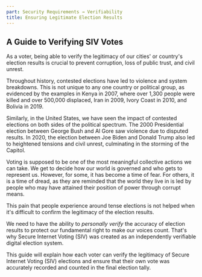 ```yaml
---
part: Security Requirements → Verifiability
title: Ensuring Legitimate Election Results
---
```


## A Guide to Verifying SIV Votes

As a voter, being able to verify the legitimacy of our cities' or country's election results is crucial to prevent corruption, loss of public trust, and civil unrest.

Throughout history, contested elections have led to violence and system breakdowns. This is not unique to any one country or political group, as evidenced by the examples in Kenya in 2007, where over 1,300 people were killed and over 500,000 displaced, Iran in 2009, Ivory Coast in 2010, and Bolivia in 2019.

Similarly, in the United States, we have seen the impact of contested elections on both sides of the political spectrum. The 2000 Presidential election between George Bush and Al Gore saw violence due to disputed results. In 2020, the election between Joe Biden and Donald Trump also led to heightened tensions and civil unrest, culminating in the storming of the Capitol.

Voting is supposed to be one of the most meaningful collective actions we can take. We get to decide how our world is governed and who gets to represent us. However, for some, it has become a time of fear. For others, it is a time of dread, as they are reminded that the world they live in is led by people who may have attained their position of power through corrupt means.

This pain that people experience around tense elections is not helped when it's difficult to confirm the legitimacy of the election results.

We need to have the ability to _personally verify_ the accuracy of election results to protect our fundamental right to make our voices count. That's why Secure Internet Voting (SIV) was created as an independently verifiable digital election system.

This guide will explain how each voter can verify the legitimacy of Secure Internet Voting (SIV) elections and ensure that their own vote was accurately recorded and counted in the final election tally.
